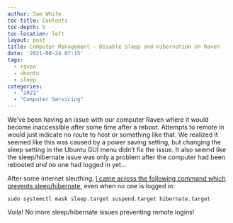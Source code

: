 ```yaml
---
author: Sam White
toc-title: Contents
toc-depth: 5
toc-location: left
layout: post
title: Computer Management - Disable Sleep and Hibernation on Raven
date: '2021-08-24 07:15'
tags: 
  - raven
  - ubuntu
  - sleep
categories: 
  - "2021"
  - "Computer Servicing"
---
```

We've been having an issue with our computer Raven where it would become inaccessible after some time after a reboot. Attempts to remote in would just indicate no route to host or something like that. We realized it seemed like this was caused by a power saving setting, but changing the sleep setting in the Ubuntu GUI menu didn't fix the issue. It also seemd like the sleep/hibernate issue was only a problem after the computer had been rebooted _and_ no one had logged in yet...

After some internet sleuthing, [I came across the following command which prevents sleep/hibernate](https://ahoi7.com/disable-hibernate-suspend/), even when no one is logged in:

`sudo systemctl mask sleep.target suspend.target hibernate.target`

Voila! No more sleep/hibernate issues preventing remote logins!



